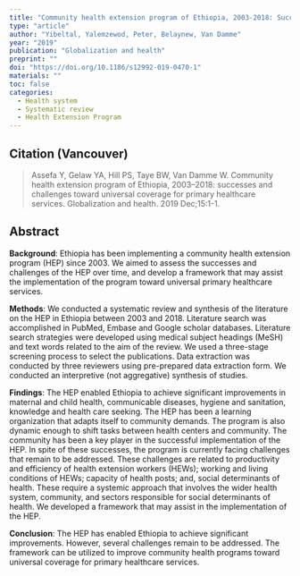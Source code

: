 ```yaml
---
title: "Community health extension program of Ethiopia, 2003-2018: Successes and challenges toward universal coverage for primary healthcare services"
type: "article"
author: "Yibeltal, Yalemzewod, Peter, Belaynew, Van Damme"
year: "2019"
publication: "Globalization and health"
preprint: ""
doi: "https://doi.org/10.1186/s12992-019-0470-1"
materials: ""
toc: false
categories:
  - Health system
  - Systematic review
  - Health Extension Program
---
```


## Citation (Vancouver)

> Assefa Y, Gelaw YA, Hill PS, Taye BW, Van Damme W. Community health extension program of Ethiopia, 2003--2018: successes and challenges toward universal coverage for primary healthcare services. Globalization and health. 2019 Dec;15:1-1.

## Abstract

**Background**: Ethiopia has been implementing a community health extension program (HEP) since 2003. We aimed to assess the successes and challenges of the HEP over time, and develop a framework that may assist the implementation of the program toward universal primary healthcare services.

**Methods**: We conducted a systematic review and synthesis of the literature on the HEP in Ethiopia between 2003 and 2018. Literature search was accomplished in PubMed, Embase and Google scholar databases. Literature search strategies were developed using medical subject headings (MeSH) and text words related to the aim of the review. We used a three-stage screening process to select the publications. Data extraction was conducted by three reviewers using pre-prepared data extraction form. We conducted an interpretive (not aggregative) synthesis of studies.

**Findings**: The HEP enabled Ethiopia to achieve significant improvements in maternal and child health, communicable diseases, hygiene and sanitation, knowledge and health care seeking. The HEP has been a learning organization that adapts itself to community demands. The program is also dynamic enough to shift tasks between health centers and community. The community has been a key player in the successful implementation of the HEP. In spite of these successes, the program is currently facing challenges that remain to be addressed. These challenges are related to productivity and efficiency of health extension workers (HEWs); working and living conditions of HEWs; capacity of health posts; and, social determinants of health. These require a systemic approach that involves the wider health system, community, and sectors responsible for social determinants of health. We developed a framework that may assist in the implementation of the HEP.

**Conclusion**: The HEP has enabled Ethiopia to achieve significant improvements. However, several challenges remain to be addressed. The framework can be utilized to improve community health programs toward universal coverage for primary healthcare services.
